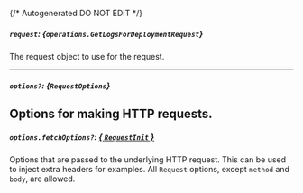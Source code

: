 {/* Autogenerated DO NOT EDIT  */}

##### `request`: *{`operations.GetLogsForDeploymentRequest`}*
The request object to use for the request.

<Collapsible openLabel={Labels.showProperties} closeLabel={Labels.hideProperties}>
  <GetLogsForDeploymentRequest />
</Collapsible>

---
##### `options?`: *{`RequestOptions`}*
Options for making HTTP requests.
---
##### `options.fetchOptions?`: [*{ `RequestInit` }*](https://developer.mozilla.org/en-US/docs/Web/API/Request/Request#options)
Options that are passed to the underlying HTTP request. This can be used to inject extra headers for examples. All `Request` options, except `method` and `body`, are allowed.

